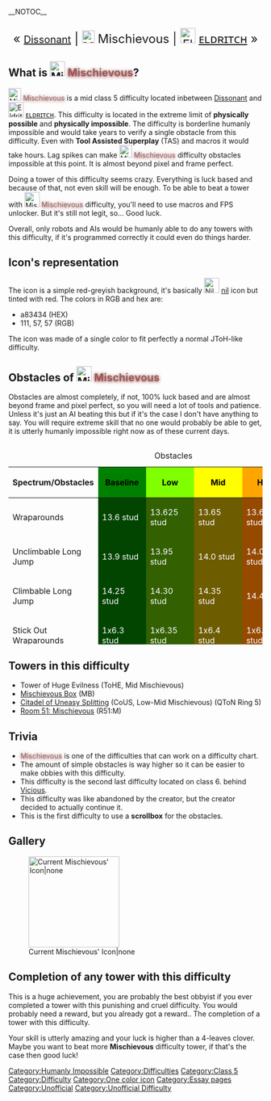 __NOTOC__{{Scrollbox|Notices='''Notice Scrollbox'''
{{Humanly Impossible}}
{{Large Page|reason='''11k+ Bytes'''}}}}<center><font size="5"><center>« <small>{{Class6Difficulties|Dissonant}} [[Dissonant]]</small> | <u>'''[[File:Mischievous.png|frameless|25x25px]]'''</u> <span><span>Mischievous</span></span> | [[File:Eldritch.jpg|30px]] [[ᴇʟᴅʀɪᴛᴄʜ]] »</center></font></center>{{NewDifficultyInfobox|title1=Mischievous|class=Class 5|type=Normal 
|previous={{Class6Difficulties|Dissonant}} [[Dissonant]]|next=[[File:Eldritch.jpg|30px]] [[ᴇʟᴅʀɪᴛᴄʜ]]|<span style="background:linear-
gradient(90deg,black,maroon,red,orange,black); -webkit-background-clip:text !important; -webkit-text-fill-
color:transparent;">'''Vicious'''</span>]|class_range=Mid class 5|difficulty_range=Baseline to 
Peak|creator(s)=Galaktor|date_added=05/21/2022|hex_color=#a83434|rbg_color=|image1=Mischievous.png|rgb_color=168, 52, 52|rating=38}}
==What is [[File:Mischievous.png|frameless|30x30px]] <span style="background:linear-gradient(gray,gray); -webkit-background-clip:text !important; -webkit-text-fill-color:transparent;"><span style="text-shadow: #a83434 0px 0.5px 6px;">Mischievous</span></span>?==
[[File:Mischievous.png|frameless|25x25px]] <span style="background:linear-gradient(gray,gray); -webkit-background-clip:text !important; -webkit-text-fill-color:transparent;"><span style="text-shadow: #a83434 0px 0.5px 6px;">Mischievous</span></span> is a mid class 5 difficulty located inbetween {{Class6Difficulties|Dissonant}} [[Dissonant]] and [[File:Eldritch.jpg|30px]] [[ᴇʟᴅʀɪᴛᴄʜ]]. This difficulty is located in the extreme limit of '''physically possible''' and '''physically impossible'''. The difficulty is borderline humanly impossible and would take years to verify a single obstacle from this difficulty. Even with '''Tool Assisted Superplay''' (TAS) and macros it would take hours. Lag spikes can make [[File:Mischievous.png|frameless|25x25px]] <span style="background:linear-gradient(gray,gray); -webkit-background-clip:text !important; -webkit-text-fill-color:transparent;"><span style="text-shadow: #a83434 0px 0.5px 6px;">Mischievous</span></span> difficulty obstacles impossible at this point. It is almost beyond pixel and frame perfect.

Doing a tower of this difficulty seems crazy. Everything is luck based and because of that, not even skill will be enough. To be able to beat a tower with [[File:Mischievous.png|frameless|30x30px]] <span style="background:linear-gradient(gray,gray); -webkit-background-clip:text !important; -webkit-text-fill-color:transparent;"><span style="text-shadow: #a83434 0px 0.5px 6px;">Mischievous</span></span> difficulty, you'll need to use macros and FPS unlocker. But it's still not legit, so... Good luck.

Overall, only robots and AIs would be humanly able to do any towers with this difficulty, if it's programmed correctly it could even do things harder.
==Icon's representation==
The icon is a simple red-greyish background, it's basically [[File:Nil revamp lol.png|frameless|30x30px]] [[w:c:jtohs-hardest-towers:Nil|<span>nil</span>]] icon but tinted with red. The colors in RGB and hex are:
* a83434 (HEX)
* 111, 57, 57 (RGB)
The icon was made of a single color to fit perfectly a normal JToH-like difficulty.
==Obstacles of [[File:Mischievous.png|frameless|30x30px]] <span style="background:linear-gradient(gray,gray); -webkit-background-clip:text !important; -webkit-text-fill-color:transparent;"><span style="text-shadow: #a83434 0px 0.5px 6px;">Mischievous</span></span>==
Obstacles are almost completely, if not, 100% luck based and are almost beyond frame and pixel perfect, so you will need a lot of tools and patience. Unless it's just an AI beating this but if it's the case I don't have anything to say. You will require extreme skill that no one would probably be able to get, it is utterly humanly impossible right now as of these current days.<div style="overflow:auto; height:400px;">
{| class="fandom-table"
|+Obstacles
!Spectrum/Obstacles
! style="background-color: green;" |'''<font color="black">Baseline</font>'''
! style="background-color: #80ff00;" |'''<font color="black">Low</font>'''
! style="background-color: yellow; " |'''<font color="black">Mid</font>'''
! style="background-color: orange; " |'''<font color="black">High</font>'''
! style="background-color: red; " |'''<font color="black">Peak</font>'''
|-
|Wraparounds
| style="background-color: #014500;" |<font color="white">13.6 stud</font>
| style="background-color: #336000;" |<font color="white">13.625 stud</font>
| style="background-color: #6d5c00;" |<font color="white">13.65 stud</font>
| style="background-color: #964a00;" |<font color="white">13.675 stud</font>
| style="background-color: #5a0000;" |<font color="white">13.7 stud</font>
|-
|Unclimbable Long Jump
| style="background-color: #014500;" |<font color="white">13.9 stud</font>
| style="background-color: #336000;" |<font color="white">13.95 stud</font>
| style="background-color: #6d5c00;" |<font color="white">14.0 stud</font>
| style="background-color: #964a00;" |<font color="white">14.05 stud</font>
| style="background-color: #5a0000;" |<font color="white">14.1 stud</font>
|-
|Climbable Long Jump
| style="background-color: #014500;" |<font color="white">14.25 stud</font>
| style="background-color: #336000;" |<font color="white">14.30 stud</font>
| style="background-color: #6d5c00;" |<font color="white">14.35 stud</font>
| style="background-color: #964a00;" |<font color="white">14.4 stud</font>
| style="background-color: #5a0000;" |<font color="white">14.45 stud</font>
|-
|Stick Out Wraparounds
| style="background-color: #014500;" |<font color="white">1x6.3 stud</font>
| style="background-color: #336000;" |<font color="white">1x6.35 stud</font>
| style="background-color: #6d5c00;" |<font color="white">1x6.4 stud</font>
| style="background-color: #964a00;" |<font color="white">1x6.45 stud</font>
| style="background-color: #5a0000;" |<font color="white">1x6.5 stud</font>
|-
|Cyllinder Wraparounds
| style="background-color: #014500;" |<font color="white">12 stud</font>
| style="background-color: #336000;" |<font color="white">12.05 stud</font>
| style="background-color: #6d5c00;" |<font color="white">12.1 stud</font>
| style="background-color: #964a00;" |<font color="white">12.15 stud</font>
| style="background-color: #5a0000;" |<font color="white">12.2 stud</font>
|-
|Raised Wraparounds (1)
| style="background-color: #014500;" |<font color="white">12.6 stud</font> <font color="white">1.5 stud</font><font color="white">raised</font>
| style="background-color: #336000;" |<font color="white">12.65 stud</font> <font color="white">1.5 stud</font><font color="white">raised</font>
| style="background-color: #6d5c00;" |<font color="white">12.7 stud</font> <font color="white">1.5 stud</font><font color="white">raised</font>
| style="background-color: #964a00;" |<font color="white">12.75 stud</font> <font color="white">1.5 stud</font><font color="white">raised</font>
| style="background-color: #5a0000;" |<font color="white">12.8 stud</font> <font color="white">1.5 stud</font><font color="white">raised</font>
|-
|Raised Wraparounds (2)
| style="background-color: #014500;" |<font color="white">12.8 stud</font> <font color="white">1.25 stud</font><font color="white">raised</font>
| style="background-color: #336000;" |<font color="white">12.85 stud</font> <font color="white">1.25 stud</font><font color="white">raised</font>
| style="background-color: #6d5c00;" |<font color="white">12.9 stud</font> <font color="white">1.25 stud</font><font color="white">raised</font>
| style="background-color: #964a00;" |<font color="white">12.95 stud</font> <font color="white">1.25 stud</font><font color="white">aised</font>
| style="background-color: #5a0000;" |<font color="white">13 stud</font> <font color="white">1.25 stud</font><font color="white">raised</font>
|-
|Truss Long Jump
| style="background-color: #014500;" |<font color="white">16.1 stud</font>
| style="background-color: #336000;" |<font color="white">16.15 stud</font>
| style="background-color: #6d5c00;" |<font color="white">16.2 stud</font>
| style="background-color: #964a00;" |<font color="white">16.25 stud</font>
| style="background-color: #5a0000;" |<font color="white">16.3 stud</font>
|-
|Wallhop Wraparound
| style="background-color: #014500;" |<font color="white">12.3 stud</font>
| style="background-color: #336000;" |<font color="white">12.35 stud</font>
| style="background-color: #6d5c00;" |<font color="white">12.4 stud</font>
| style="background-color: #964a00;" |<font color="white">12.45 stud</font>
| style="background-color: #5a0000;" |<font color="white">12.5 stud</font>
|-
|Wallhop Stick Out
| style="background-color: #014500;" |<font color="white">1x5.8 stud</font>
| style="background-color: #336000;" |<font color="white">1x5.85 stud</font>
| style="background-color: #6d5c00;" |<font color="white">1x5.9 stud</font>
| style="background-color: #964a00;" |<font color="white">1x5.95 stud</font>
| style="background-color: #5a0000;" |<font color="white">1x6 stud</font>
|-
|Wallwalk Wraparound
| style="background-color: #014500;" |<font color="white">4 stud</font>
| style="background-color: #336000;" |<font color="white">4.025 stud</font>
| style="background-color: #6d5c00;" |<font color="white">4.05 stud</font>
| style="background-color: #964a00;" |<font color="white">4.075 stud</font>
| style="background-color: #5a0000;" |<font color="white">4.1 stud</font>
|-
|Climbable Walkaround
| style="background-color: #014500;" |<font color="white">9.1 stud</font>
| style="background-color: #336000;" |<font color="white">9.133 stud</font>
| style="background-color: #6d5c00;" |<font color="white">9.166 stud</font>
| style="background-color: #964a00;" |<font color="white">9.2 stud</font>
| style="background-color: #5a0000;" |<font color="white">9.233 stud</font>
|-
|Unclimbable Walkaround
| style="background-color: #014500;" |<font color="white">7.9 stud</font>
| style="background-color: #336000;" |<font color="white">7.925 stud</font>
| style="background-color: #6d5c00;" |<font color="white">7.95 stud</font>
| style="background-color: #964a00;" |<font color="white">7.975 stud</font>
| style="background-color: #5a0000;" |<font color="white">8 stud</font>
|}</div>
==Towers in this difficulty==
*Tower of Huge Evilness (ToHE, Mid Mischievous)
*[[Mischievous Box]] (MB)
*[https://www.roblox.com/games/10406214285/Quasis-Towers-of-Nonsense Citadel of Uneasy Splitting] (CoUS, Low-Mid Mischievous) (QToN Ring 5)
*[https://www.roblox.com/games/12540885283/Difficulty-Rooms-EJT Room 51: Mischievous] (R51:M)
==Trivia==
*<span style="background:linear-gradient(gray,gray); -webkit-background-clip:text !important; -webkit-text-fill-color:transparent;"><span style="text-shadow: #a83434 0px 0.5px 6px;">Mischievous</span></span> is one of the difficulties that can work on a difficulty chart.
*The amount of simple obstacles is way higher so it can be easier to make obbies with this difficulty.
*This difficulty is the second last difficulty located on class 6. behind [[User blog:EpicTheGamer2014/Vicious|Vicious]].
*This difficulty was like abandoned by the creator, but the creator decided to actually continue it.
*This is the first difficulty to use a '''scrollbox''' for the obstacles.
==Gallery==
[[File:Mischievous.png|thumb|180x180px|Current Mischievous' Icon|none]]
==Completion of any tower with this difficulty==
This is a huge achievement, you are probably the best obbyist if you ever completed a tower with this punishing and cruel difficulty. You would probably need a reward, but you already got a reward.. The completion of a tower with this difficulty.

Your skill is utterly amazing and your luck is higher than a 4-leaves clover.  Maybe you want to beat more '''Mischievous''' difficulty tower, if that's the case then good luck!

{{DifficultiesNavbox}}
[[Category:Humanly Impossible]]
[[Category:Difficulties]]
[[Category:Class 5]]
[[Category:Difficulty]]
[[Category:One color icon]]
[[Category:Essay pages]]
[[Category:Unofficial]]
[[Category:Unofficial Difficulty]]